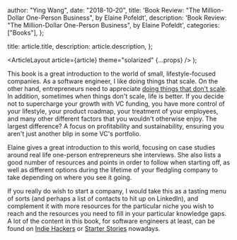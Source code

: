 
  author: "Ying Wang",
  date: "2018-10-20",
  title:
    'Book Review: "The Million-Dollar One-Person Business", by Elaine Pofeldt',
  description:
    'Book Review: "The Million-Dollar One-Person Business", by Elaine Pofeldt',
  categories: ["Books"],
};

  title: article.title,
  description: article.description,
};

  <ArticleLayout article={article} theme="solarized" {...props} />
);

This book is a great introduction to the world of small, lifestyle-focused
companies. As a software engineer, I like doing things that scale. On the other
hand, entrepreneurs need to appreciate [doing things that don't
scale](http://paulgraham.com/ds.html). In addition, sometimes when things don't
scale, life is better. If you decide not to supercharge your growth with VC
funding, you have more control of your lifestyle, your product roadmap, your
treatment of your employees, and many other different factors that you wouldn't
otherwise enjoy. The largest difference? A focus on profitability and
sustainability, ensuring you aren't just another blip in some VC's portfolio.

Elaine gives a great introduction to this world, focusing on case studies around
real life one-person entrepreneurs she interviews. She also lists a good number
of resources and points in order to follow when starting off, as well as
different options during the lifetime of your fledgling company to take
depending on where you see it going.

If you really do wish to start a company, I would take this as a tasting menu of
sorts (and perhaps a list of contacts to hit up on LinkedIn), and complement it
with more resources for the particular niche you wish to reach and the resources
you need to fill in your particular knowledge gaps. A lot of the content in this
book, for software engineers at least, can be found on [Indie
Hackers](https://www.indiehackers.com/) or [Starter
Stories](https://www.starterstory.com/) nowadays.
